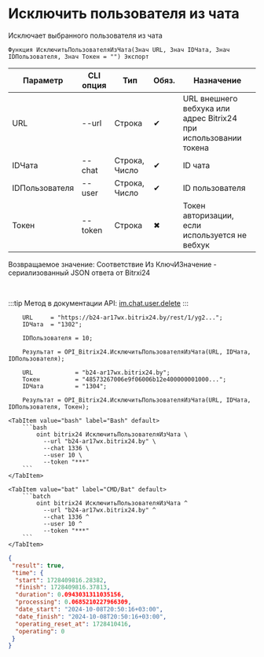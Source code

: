 ﻿---
sidebar_position: 6
---


# Исключить пользователя из чата
 Исключает выбранного пользователя из чата



`Функция ИсключитьПользователяИзЧата(Знач URL, Знач IDЧата, Знач IDПользователя, Знач Токен = "") Экспорт`

  | Параметр | CLI опция | Тип | Обяз. | Назначение |
  |-|-|-|-|-|
  | URL | --url | Строка | &#x2714; | URL внешнего вебхука или адрес Bitrix24 при использовании токена |
  | IDЧата | --chat | Строка, Число | &#x2714; | ID чата |
  | IDПользователя | --user | Строка, Число | &#x2714; | ID пользователя |
  | Токен | --token | Строка | &#x2716; | Токен авторизации, если используется не вебхук |

  
  Возвращаемое значение:   Соответствие Из КлючИЗначение - сериализованный JSON ответа от Bitrxi24

<br/>

:::tip
Метод в документации API: [im.chat.user.delete](https://dev.1c-bitrix.ru/learning/course/?COURSE_ID=93&LESSON_ID=12099)
:::
<br/>


```bsl title="Пример использования для 1С:Предприятие/OneScript"
    URL     = "https://b24-ar17wx.bitrix24.by/rest/1/yg2...";
    IDЧата  = "1302";

    IDПользователя = 10;

    Результат = OPI_Bitrix24.ИсключитьПользователяИзЧата(URL, IDЧата, IDПользователя);

    URL            = "b24-ar17wx.bitrix24.by";
    Токен          = "48573267006e9f06006b12e400000001000...";
    IDЧата         = "1304";

    Результат = OPI_Bitrix24.ИсключитьПользователяИзЧата(URL, IDЧата, IDПользователя, Токен);
```
    

 <Tabs>
  
    <TabItem value="bash" label="Bash" default>
        ```bash
            oint bitrix24 ИсключитьПользователяИзЧата \
              --url "b24-ar17wx.bitrix24.by" \
              --chat 1336 \
              --user 10 \
              --token "***"
        ```
    </TabItem>
  
    <TabItem value="bat" label="CMD/Bat" default>
        ```batch
            oint bitrix24 ИсключитьПользователяИзЧата ^
              --url "b24-ar17wx.bitrix24.by" ^
              --chat 1336 ^
              --user 10 ^
              --token "***"
        ```
    </TabItem>
</Tabs>


```json title="Результат"
{
 "result": true,
 "time": {
  "start": 1728409816.28382,
  "finish": 1728409816.37813,
  "duration": 0.0943031311035156,
  "processing": 0.0685210227966309,
  "date_start": "2024-10-08T20:50:16+03:00",
  "date_finish": "2024-10-08T20:50:16+03:00",
  "operating_reset_at": 1728410416,
  "operating": 0
 }
}
```
